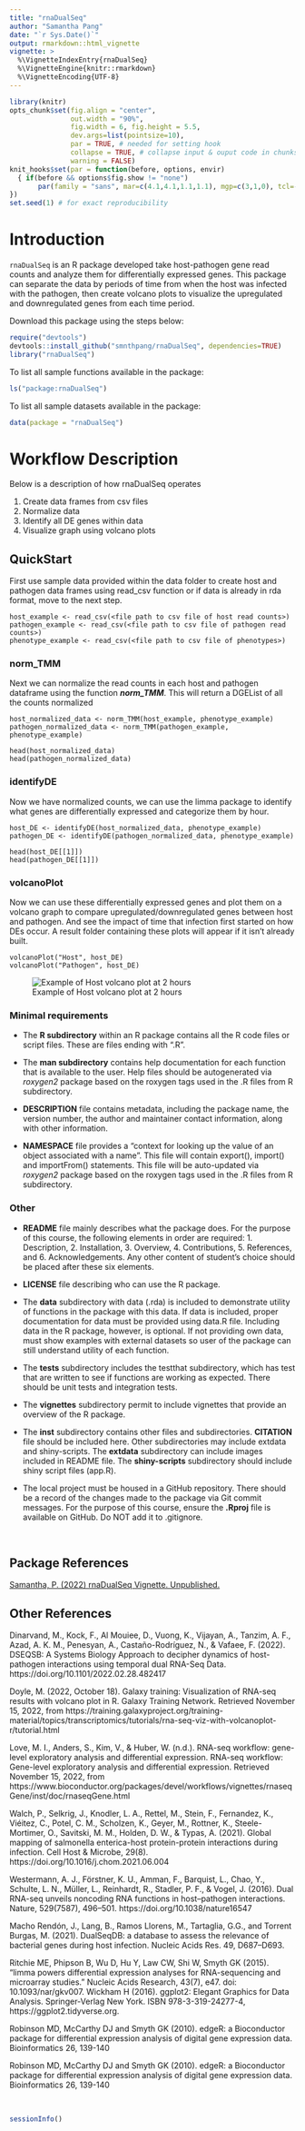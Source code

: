 ```yaml
---
title: "rnaDualSeq"
author: "Samantha Pang"
date: "`r Sys.Date()`"
output: rmarkdown::html_vignette
vignette: >
  %\VignetteIndexEntry{rnaDualSeq}
  %\VignetteEngine{knitr::rmarkdown}
  %\VignetteEncoding{UTF-8}
---
```


```r
library(knitr)
opts_chunk$set(fig.align = "center", 
               out.width = "90%",
               fig.width = 6, fig.height = 5.5,
               dev.args=list(pointsize=10),
               par = TRUE, # needed for setting hook 
               collapse = TRUE, # collapse input & ouput code in chunks
               warning = FALSE)
knit_hooks$set(par = function(before, options, envir)
  { if(before && options$fig.show != "none") 
       par(family = "sans", mar=c(4.1,4.1,1.1,1.1), mgp=c(3,1,0), tcl=-0.5)
})
set.seed(1) # for exact reproducibility
```


# Introduction 
`rnaDualSeq` is an R package developed take host-pathogen gene read counts and analyze them for differentially expressed genes. This package can separate the data by periods of time from when the host was infected with the pathogen, then create volcano plots to visualize the upregulated and downregulated genes from each time period. 

Download this package using the steps below:
```r
require("devtools")
devtools::install_github("smnthpang/rnaDualSeq", dependencies=TRUE)
library("rnaDualSeq")
```

To list all sample functions available in the package:
``` r
ls("package:rnaDualSeq")
```

To list all sample datasets available in the package:
``` r
data(package = "rnaDualSeq")
```
# Workflow Description 

Below is a description of how rnaDualSeq operates 

1. Create data frames from csv files 
2. Normalize data
3. Identify all DE genes within data 
4. Visualize graph using volcano plots 

## QuickStart 

First use sample data provided within the data folder to create host and pathogen data frames using read_csv function or if data is already in rda format, move to the next step.

```
host_example <- read_csv(<file path to csv file of host read counts>)
pathogen_example <- read_csv(<file path to csv file of pathogen read counts>)
phenotype_example <- read_csv(<file path to csv file of phenotypes>)

```

### norm_TMM 

Next we can normalize the read counts in each host and pathogen dataframe using the function __*norm_TMM*__. This will return a DGEList of all the counts normalized 

```
host_normalized_data <- norm_TMM(host_example, phenotype_example)
pathogen_normalized_data <- norm_TMM(pathogen_example, phenotype_example)

head(host_normalized_data)
head(pathogen_normalized_data)
```

### identifyDE 
Now we have normalized counts, we can use the limma package to identify what genes are differentially expressed and categorize them by hour. 

```
host_DE <- identifyDE(host_normalized_data, phenotype_example)
pathogen_DE <- identifyDE(pathogen_normalized_data, phenotype_example)

head(host_DE[[1]])
head(pathogen_DE[[1]])
```

### volcanoPlot
Now we can use these differentially expressed genes and plot them on a volcano graph to compare upregulated/downregulated genes between host and pathogen. And see the impact of time that infection first started on how 
DEs occur. A result folder containing these plots will appear if it isn't already built. 

```
volcanoPlot("Host", host_DE)
volcanoPlot("Pathogen", host_DE)
```

![Example of Host volcano plot at 2 hours](./Host_2h-1.png)

### Minimal requirements

* The **R subdirectory** within an R package contains all the R code files or script files. These are files ending with ".R". 

* The **man subdirectory** contains help documentation for each function that is available to the user. Help files should be autogenerated via *roxygen2* package based on the roxygen tags used in the .R files from R subdirectory.

* **DESCRIPTION** file contains metadata, including the package name, the version number, the author and maintainer contact information, along with other information.

* **NAMESPACE** file provides a "context for looking up the value of an object associated with a name". This file will contain export(), import() and importFrom() statements. This file will be auto-updated via *roxygen2* package based on the roxygen tags used in the .R files from R subdirectory.

### Other

* **README** file mainly describes what the package does. For the purpose of this course, the following elements in order are required: 1. Description, 2. Installation, 3. Overview, 4. Contributions, 5. References, and 6. Acknowledgements. Any other content of student's choice should be placed after these six elements. 

* **LICENSE** file describing who can use the R package. 

* The **data** subdirectory with data (.rda) is included to demonstrate utility of functions in the package with this data. If data is included, proper documentation for data must be provided using data.R file. Including data in the R package, however, is optional. If not providing own data, must show examples with external datasets so user of the package can still understand utility of each function. 

* The **tests** subdirectory includes the testthat subdirectory, which has test that are written to see if functions are working as expected. There should be unit tests and integration tests. 

* The **vignettes** subdirectory permit to include vignettes that provide an overview of the R package.

* The **inst** subdirectory contains other files and subdirectories. **CITATION** file should be included here. Other subdirectories may include extdata and shiny-scripts. The **extdata** subdirectory can include images included in README file. The **shiny-scripts** subdirectory should include shiny script files (app.R). 

* The local project must be housed in a GitHub repository. There should be a record of the changes made to the package via Git commit messages. For the purpose of this course, ensure the **.Rproj** file is available on GitHub. Do NOT add it to .gitignore.

<br>

<div style="text-align:left">

## Package References

[Samantha, P. (2022) rnaDualSeq Vignette. Unpublished.](https://github.com/smnthpang/rnaDualSeq)

## Other References
Dinarvand, M., Kock, F., Al Mouiee, D., Vuong, K., Vijayan, A., Tanzim, A. F., Azad, A. K. M., Penesyan, A., Castaño-Rodríguez, N., &amp; Vafaee, F. (2022). DSEQSB: A Systems Biology Approach to decipher dynamics of host-pathogen interactions using temporal dual RNA-Seq Data. https://doi.org/10.1101/2022.02.28.482417 

Doyle, M. (2022, October 18). Galaxy training: Visualization of RNA-seq results with volcano plot in R. Galaxy Training Network. Retrieved November 15, 2022, from https://training.galaxyproject.org/training-material/topics/transcriptomics/tutorials/rna-seq-viz-with-volcanoplot-r/tutorial.html 

Love, M. I., Anders, S., Kim, V., &amp; Huber, W. (n.d.). RNA-seq workflow: gene-level exploratory analysis and differential expression. RNA-seq workflow: Gene-level exploratory analysis and differential expression. Retrieved November 15, 2022, from https://www.bioconductor.org/packages/devel/workflows/vignettes/rnaseqGene/inst/doc/rnaseqGene.html 

Walch, P., Selkrig, J., Knodler, L. A., Rettel, M., Stein, F., Fernandez, K., Viéitez, C., Potel, C. M., Scholzen, K., Geyer, M., Rottner, K., Steele-Mortimer, O., Savitski, M. M., Holden, D. W., &amp; Typas, A. (2021). Global mapping of salmonella enterica-host protein-protein interactions during infection. Cell Host &amp; Microbe, 29(8). https://doi.org/10.1016/j.chom.2021.06.004 

Westermann, A. J., Förstner, K. U., Amman, F., Barquist, L., Chao, Y., Schulte, L. N., Müller, L., Reinhardt, R., Stadler, P. F., &amp; Vogel, J. (2016). Dual RNA-seq unveils noncoding RNA functions in host–pathogen interactions. Nature, 529(7587), 496–501. https://doi.org/10.1038/nature16547 

Macho Rendón, J., Lang, B., Ramos Llorens, M., Tartaglia, G.G., and Torrent Burgas, M. (2021). DualSeqDB: a database to assess the relevance of bacterial genes during host infection. Nucleic Acids Res. 49, D687–D693.

Ritchie ME, Phipson B, Wu D, Hu Y, Law CW, Shi W, Smyth GK (2015). “limma powers differential expression analyses for RNA-sequencing and microarray studies.” Nucleic Acids Research, 43(7), e47. doi: 10.1093/nar/gkv007.
Wickham H (2016). ggplot2: Elegant Graphics for Data Analysis. Springer-Verlag New York. ISBN 978-3-319-24277-4, https://ggplot2.tidyverse.org.

Robinson MD, McCarthy DJ and Smyth GK (2010). edgeR: a
  Bioconductor package for differential expression analysis of
  digital gene expression data. Bioinformatics 26, 139-140
  
Robinson MD, McCarthy DJ and Smyth GK (2010). edgeR: a
  Bioconductor package for differential expression analysis of
  digital gene expression data. Bioinformatics 26, 139-140

<br>

```r
sessionInfo()
```

